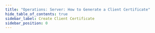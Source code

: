```yaml
---
title: "Operations: Server: How to Generate a Client Certificate"
hide_table_of_contents: true
sidebar_label: Create Client Certificate
sidebar_position: 0
---
```





<LanguageSwitcher supportedLanguages={supportedLanguages} />

<LanguageContent language="csharp">
   <CreateClientCertificateCsharp />
</LanguageContent>

<LanguageContent language="java">
   <CreateClientCertificateJava />
</LanguageContent>

<LanguageContent language="nodejs">
   <CreateClientCertificateNodejs />
</LanguageContent>


<!---
### Client API Articles
- [How to delete certificate?](../../../../client-api/operations/server-wide/certificates/delete-certificate)
- [How to put client certificate?](../../../../client-api/operations/server-wide/certificates/put-client-certificate)

### Server Articles
- [Certificates Management](../../../../server/security/authentication/certificate-management#enabling-communication-between-servers:-importing-and-exporting-certificates)
- [Client Certificate Usage](../../../../server/security/authentication/client-certificate-usage)


-->